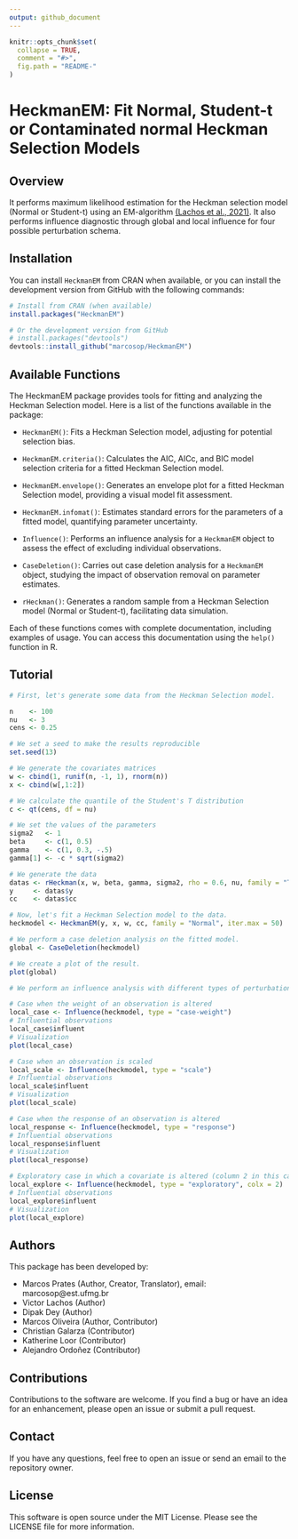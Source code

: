```yaml
---
output: github_document
---
```


```r
knitr::opts_chunk$set(
  collapse = TRUE,
  comment = "#>",
  fig.path = "README-"
)
```

# HeckmanEM: Fit Normal, Student-t or Contaminated normal Heckman Selection Models

## Overview

It performs maximum likelihood estimation for the Heckman selection model (Normal or Student-t) using an EM-algorithm [(Lachos et al., 2021)](https://doi.org/10.1016/j.jmva.2021.104737). It also performs influence diagnostic through global and local influence for four possible perturbation schema. 

## Installation


You can install `HeckmanEM` 
from
 CRAN when available, 
or
 you can install the development version 
from
 GitHub 
with
 the following commands:

```r
# Install from CRAN (when available)
install.packages("HeckmanEM")

# Or the development version from GitHub
# install.packages("devtools")
devtools::install_github("marcosop/HeckmanEM")
```

## Available Functions

The HeckmanEM package provides tools for fitting and analyzing the Heckman Selection model. Here is a list of the functions available in the package:

- `HeckmanEM()`: Fits a Heckman Selection model, adjusting for potential selection bias. 

- `HeckmanEM.criteria()`: Calculates the AIC, AICc, and BIC model selection criteria for a fitted Heckman Selection model.

- `HeckmanEM.envelope()`: Generates an envelope plot for a fitted Heckman Selection model, providing a visual model fit assessment.

- `HeckmanEM.infomat()`: Estimates standard errors for the parameters of a fitted model, quantifying parameter uncertainty.

- `Influence()`: Performs an influence analysis for a `HeckmanEM` object to assess the effect of excluding individual observations.

- `CaseDeletion()`: Carries out case deletion analysis for a `HeckmanEM` object, studying the impact of observation removal on parameter estimates.

- `rHeckman()`: Generates a random sample from a Heckman Selection model (Normal or Student-t), facilitating data simulation.

Each of these functions comes with complete documentation, including examples of usage. You can access this documentation using the `help()` function in R.

## Tutorial
```r
# First, let's generate some data from the Heckman Selection model.

n    <- 100
nu   <- 3
cens <- 0.25

# We set a seed to make the results reproducible
set.seed(13)

# We generate the covariates matrices
w <- cbind(1, runif(n, -1, 1), rnorm(n))
x <- cbind(w[,1:2])

# We calculate the quantile of the Student's T distribution
c <- qt(cens, df = nu)

# We set the values of the parameters
sigma2   <- 1
beta     <- c(1, 0.5)
gamma    <- c(1, 0.3, -.5)
gamma[1] <- -c * sqrt(sigma2)

# We generate the data
datas <- rHeckman(x, w, beta, gamma, sigma2, rho = 0.6, nu, family = "T")
y     <- datas$y
cc    <- datas$cc

# Now, let's fit a Heckman Selection model to the data.
heckmodel <- HeckmanEM(y, x, w, cc, family = "Normal", iter.max = 50)

# We perform a case deletion analysis on the fitted model.
global <- CaseDeletion(heckmodel)

# We create a plot of the result.
plot(global)

# We perform an influence analysis with different types of perturbations.

# Case when the weight of an observation is altered
local_case <- Influence(heckmodel, type = "case-weight")
# Influential observations
local_case$influent 
# Visualization
plot(local_case)

# Case when an observation is scaled
local_scale <- Influence(heckmodel, type = "scale")
# Influential observations
local_scale$influent
# Visualization
plot(local_scale)

# Case when the response of an observation is altered
local_response <- Influence(heckmodel, type = "response")
# Influential observations
local_response$influent
# Visualization
plot(local_response)

# Exploratory case in which a covariate is altered (column 2 in this case)
local_explore <- Influence(heckmodel, type = "exploratory", colx = 2)
# Influential observations
local_explore$influent
# Visualization
plot(local_explore)
```

## Authors
This package has been developed by:

- Marcos Prates (Author, Creator, Translator), email: marcosop@est.ufmg.br
- Victor Lachos (Author)
- Dipak Dey (Author)
- Marcos Oliveira (Author, Contributor)
- Christian Galarza (Contributor)
- Katherine Loor (Contributor)
- Alejandro Ordoñez (Contributor)

## Contributions
Contributions to the software are welcome. If you find a bug or have an idea for an enhancement, please open an issue or submit a pull request.

## Contact
If you have any questions, feel free to open an issue or send an email to the repository owner.

## License
This software is open source under the MIT License. Please see the LICENSE file for more information.




<!-- ## Usage -->

<!-- `library(HeckmanEM)` will load **HeckmanEM**, a function to fit Heckman Selection models. The user can choose between two families of distribution: **Normal** or **Student-t**. -->

<!-- See `?HeckmanEM` for examples. -->
